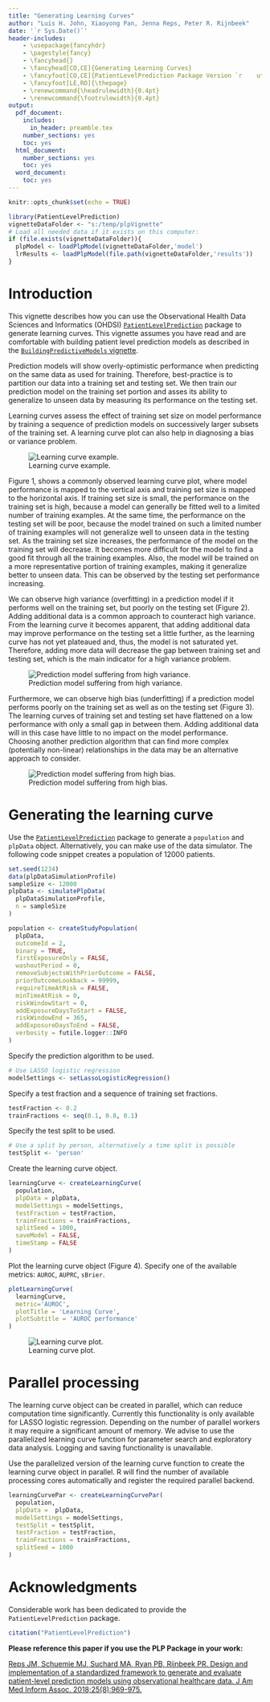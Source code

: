 ```yaml
---
title: "Generating Learning Curves"
author: "Luis H. John, Xiaoyong Pan, Jenna Reps, Peter R. Rijnbeek"
date: '`r Sys.Date()`'
header-includes:
    - \usepackage{fancyhdr}
    - \pagestyle{fancy}
    - \fancyhead{}
    - \fancyhead[CO,CE]{Generating Learning Curves}
    - \fancyfoot[CO,CE]{PatientLevelPrediction Package Version `r    utils::packageVersion("PatientLevelPrediction")`}
    - \fancyfoot[LE,RO]{\thepage}
    - \renewcommand{\headrulewidth}{0.4pt}
    - \renewcommand{\footrulewidth}{0.4pt}
output:   
  pdf_document:
    includes:
      in_header: preamble.tex
    number_sections: yes
    toc: yes
  html_document:
    number_sections: yes
    toc: yes
  word_document:
    toc: yes
---
```


```r
knitr::opts_chunk$set(echo = TRUE)
```

```r
library(PatientLevelPrediction)
vignetteDataFolder <- "s:/temp/plpVignette"
# Load all needed data if it exists on this computer:
if (file.exists(vignetteDataFolder)){
  plpModel <- loadPlpModel(vignetteDataFolder,'model')
  lrResults <- loadPlpModel(file.path(vignetteDataFolder,'results'))
}
```

# Introduction

This vignette describes how you can use the Observational Health Data Sciences and Informatics (OHDSI) [`PatientLevelPrediction`](http://github.com/OHDSI/PatientLevelPrediction) package to generate learning curves. This vignette assumes you have read and are comfortable with building patient level prediction models as described in the  [`BuildingPredictiveModels` vignette](https://github.com/OHDSI/PatientLevelPrediction/blob/master/inst/doc/BuildingPredictiveModels.pdf).

Prediction models will show overly-optimistic performance when predicting on the same data as used for training. Therefore, best-practice is to partition our data into a training set and testing set. We then train our prediction model on the training set portion and asses its ability to generalize to unseen data by measuring its performance on the testing set.

Learning curves assess the effect of training set size on model performance by training a sequence of prediction models on successively larger subsets of the training set. A learning curve plot can also help in diagnosing a bias or variance problem.

![Learning curve example.](learningCurve.png)

Figure 1, shows a commonly observed learning curve plot, where model performance is mapped to the vertical axis and training set size is mapped to the horizontal axis. If training set size is small, the performance on the training set is high, because a model can generally be fitted well to a limited number of training examples. At the same time, the performance on the testing set will be poor, because the model trained on such a limited number of training examples will not generalize well to unseen data in the testing set. As the training set size increases, the performance of the model on the training set will decrease. It becomes more difficult for the model to find a good fit through all the training examples. Also, the model will be trained on a more representative portion of training examples, making it generalize better to unseen data. This can be observed by the testing set performance increasing.

We can observe high variance (overfitting) in a prediction model if it performs well on the training set, but poorly on the testing set (Figure 2). Adding additional data is a common approach to counteract high variance. From the learning curve it becomes apparent, that adding additional data may improve performance on the testing set a little further, as the learning curve has not yet plateaued and, thus, the model is not saturated yet. Therefore, adding more data will decrease the gap between training set and testing set, which is the main indicator for a high variance problem. 



![Prediction model suffering from high variance.](learningCurveVariance.png)

Furthermore, we can observe high bias (underfitting) if a prediction model performs poorly on the training set as well as on the testing set (Figure 3). The learning curves of training set and testing set have flattened on a low performance with only a small gap in between them. Adding additional data will in this case have little to no impact on the model performance. Choosing another prediction algorithm that can find more complex (potentially non-linear) relationships in the data may be an alternative approach to consider.

![Prediction model suffering from high bias.](learningCurveBias.png)

# Generating the learning curve

Use the [`PatientLevelPrediction`](http://github.com/OHDSI/PatientLevelPrediction) package to generate a `population` and `plpData` object. Alternatively, you can make use of the data simulator. The following code snippet creates a population of 12000 patients.

```r
set.seed(1234)
data(plpDataSimulationProfile)
sampleSize <- 12000
plpData <- simulatePlpData(
  plpDataSimulationProfile,
  n = sampleSize
)

population <- createStudyPopulation(
  plpData,
  outcomeId = 2,
  binary = TRUE,
  firstExposureOnly = FALSE,
  washoutPeriod = 0,
  removeSubjectsWithPriorOutcome = FALSE,
  priorOutcomeLookback = 99999,
  requireTimeAtRisk = FALSE,
  minTimeAtRisk = 0,
  riskWindowStart = 0,
  addExposureDaysToStart = FALSE,
  riskWindowEnd = 365,
  addExposureDaysToEnd = FALSE,
  verbosity = futile.logger::INFO
)
```

Specify the prediction algorithm to be used.

```r
# Use LASSO logistic regression
modelSettings <- setLassoLogisticRegression()

```

Specify a test fraction and a sequence of training set fractions.

```r
testFraction <- 0.2
trainFractions <- seq(0.1, 0.8, 0.1)

```

Specify the test split to be used.

```r
# Use a split by person, alternatively a time split is possible
testSplit <- 'person'
```

Create the learning curve object.

```r
learningCurve <- createLearningCurve(
  population,
  plpData = plpData,
  modelSettings = modelSettings,
  testFraction = testFraction,
  trainFractions = trainFractions,
  splitSeed = 1000,
  saveModel = FALSE,
  timeStamp = FALSE
)
```

Plot the learning curve object (Figure 4). Specify one of the available metrics: `AUROC`, `AUPRC`, `sBrier`.

```r
plotLearningCurve(
  learningCurve,
  metric='AUROC',
  plotTitle = 'Learning Curve',
  plotSubtitle = 'AUROC performance'
)
```

![Learning curve plot.](learningCurvePlot.png)


# Parallel processing

The learning curve object can be created in parallel, which can reduce computation time significantly. Currently this functionality is only available for LASSO logistic regression. Depending on the number of parallel workers it may require a significant amount of memory. We advise to use the parallelized learning curve function for parameter search and exploratory data analysis. Logging and saving functionality is unavailable.

Use the parallelized version of the learning curve function to create the learning curve object in parallel. R will find the number of available processing cores automatically and register the required parallel backend.

```r
learningCurvePar <- createLearningCurvePar(
  population,
  plpData =  plpData,
  modelSettings = modelSettings,
  testSplit = testSplit,
  testFraction = testFraction,
  trainFractions = trainFractions,
  splitSeed = 1000
)
```

# Acknowledgments

Considerable work has been dedicated to provide the `PatientLevelPrediction` package.

```r
citation("PatientLevelPrediction")
```

**Please reference this paper if you use the PLP Package in your work:**

[Reps JM, Schuemie MJ, Suchard MA, Ryan PB, Rijnbeek PR. Design and implementation of a standardized framework to generate and evaluate patient-level prediction models using observational healthcare data. J Am Med Inform Assoc. 2018;25(8):969-975.](http://dx.doi.org/10.1093/jamia/ocy032)